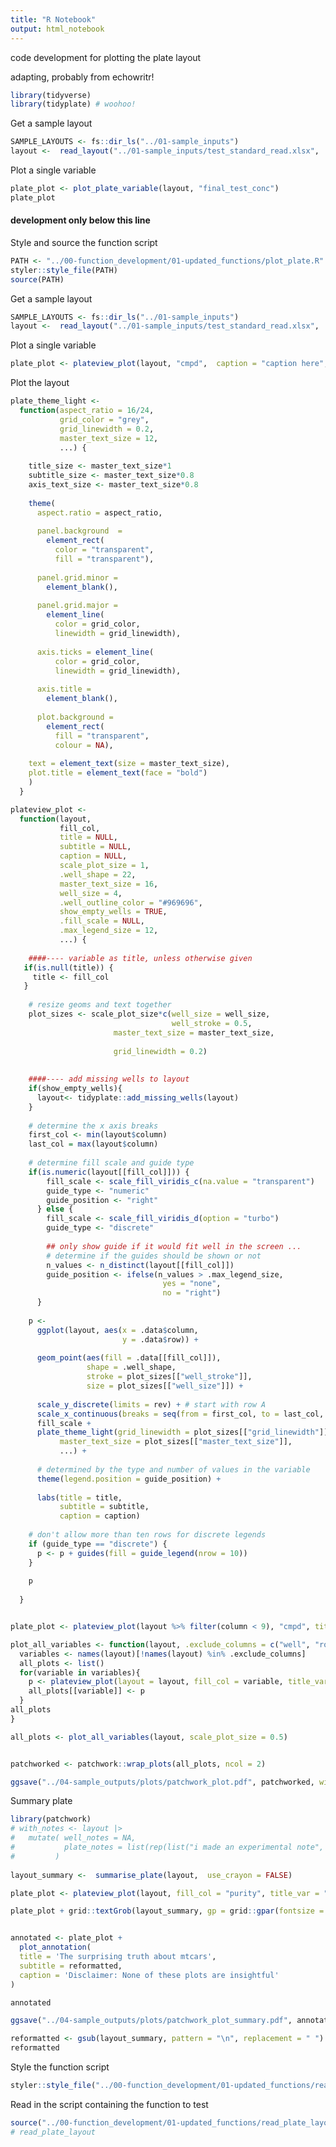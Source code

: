 ```yaml
---
title: "R Notebook"
output: html_notebook
---
```


code development for plotting the plate layout

adapting, probably from echowritr!

```r
library(tidyverse)
library(tidyplate) # woohoo!
```

Get a sample layout
```r
SAMPLE_LAYOUTS <- fs::dir_ls("../01-sample_inputs")
layout <-  read_layout("../01-sample_inputs/test_standard_read.xlsx", .print_summary = FALSE, plate_notes = "adding my own custom plate note here") 
```

Plot a single variable
```r
plate_plot <- plot_plate_variable(layout, "final_test_conc")
plate_plot
```


#### development only below this line
Style and source the function script
```r
PATH <- "../00-function_development/01-updated_functions/plot_plate.R"
styler::style_file(PATH)
source(PATH)
```
Get a sample layout
```r
SAMPLE_LAYOUTS <- fs::dir_ls("../01-sample_inputs")
layout <-  read_layout("../01-sample_inputs/test_standard_read.xlsx", .print_summary = TRUE, plate_notes = "adding my own custom plate note here") 
```

Plot a single variable
```r
plate_plot <- plateview_plot(layout, "cmpd",  caption = "caption here", subtitle =" subtitle here")
```

Plot the layout
```r
plate_theme_light <-
  function(aspect_ratio = 16/24,
           grid_color = "grey",
           grid_linewidth = 0.2,
           master_text_size = 12,
           ...) {
    
    title_size <- master_text_size*1
    subtitle_size <- master_text_size*0.8
    axis_text_size <- master_text_size*0.8
    
    theme(
      aspect.ratio = aspect_ratio,
      
      panel.background  =
        element_rect(
          color = "transparent",
          fill = "transparent"),
      
      panel.grid.minor =
        element_blank(),
      
      panel.grid.major =
        element_line(
          color = grid_color,
          linewidth = grid_linewidth), 
      
      axis.ticks = element_line(
          color = grid_color,
          linewidth = grid_linewidth), 
      
      axis.title =
        element_blank(),
      
      plot.background =
        element_rect(
          fill = "transparent",
          colour = NA),
    
    text = element_text(size = master_text_size),
    plot.title = element_text(face = "bold")
    )
  }

plateview_plot <-
  function(layout,
           fill_col,
           title = NULL,
           subtitle = NULL,
           caption = NULL,
           scale_plot_size = 1,
           .well_shape = 22,
           master_text_size = 16,
           well_size = 4,
           .well_outline_color = "#969696",
           show_empty_wells = TRUE,
           .fill_scale = NULL,
           .max_legend_size = 12,
           ...) {
    
    ####---- variable as title, unless otherwise given
   if(is.null(title)) {
     title <- fill_col
   } 
    
    # resize geoms and text together
    plot_sizes <- scale_plot_size*c(well_size = well_size, 
                                    well_stroke = 0.5,
                       master_text_size = master_text_size,
                       
                       grid_linewidth = 0.2)
    
    
    ####---- add missing wells to layout
    if(show_empty_wells){
      layout<- tidyplate::add_missing_wells(layout)
    }
    
    # determine the x axis breaks
    first_col <- min(layout$column)
    last_col = max(layout$column)
    
    # determine fill scale and guide type
    if(is.numeric(layout[[fill_col]])) {
        fill_scale <- scale_fill_viridis_c(na.value = "transparent")
        guide_type <- "numeric"
        guide_position <- "right"
      } else {
        fill_scale <- scale_fill_viridis_d(option = "turbo")
        guide_type <- "discrete"
        
        ## only show guide if it would fit well in the screen ... 
        # determine if the guides should be shown or not
        n_values <- n_distinct(layout[[fill_col]])
        guide_position <- ifelse(n_values > .max_legend_size,
                                  yes = "none",
                                  no = "right")
      }
  
    p <- 
      ggplot(layout, aes(x = .data$column, 
                         y = .data$row)) +
      
      geom_point(aes(fill = .data[[fill_col]]),
                 shape = .well_shape, 
                 stroke = plot_sizes[["well_stroke"]],
                 size = plot_sizes[["well_size"]]) +
      
      scale_y_discrete(limits = rev) + # start with row A
      scale_x_continuous(breaks = seq(from = first_col, to = last_col, by = 1))+
      fill_scale +
      plate_theme_light(grid_linewidth = plot_sizes[["grid_linewidth"]],
           master_text_size = plot_sizes[["master_text_size"]],
           ...) +
      
      # determined by the type and number of values in the variable
      theme(legend.position = guide_position) + 
      
      labs(title = title,
           subtitle = subtitle,
           caption = caption)
    
    # don't allow more than ten rows for discrete legends
    if (guide_type == "discrete") {
      p <- p + guides(fill = guide_legend(nrow = 10))
    }
    
    p
    
  }


plate_plot <- plateview_plot(layout %>% filter(column < 9), "cmpd", title = "my custom title", caption = "caption here", subtitle =" subtitle here")

```

```r
plot_all_variables <- function(layout, .exclude_columns = c("well", "row", "column", "condition"), ...){
  variables <- names(layout)[!names(layout) %in% .exclude_columns]
  all_plots <- list()
  for(variable in variables){
    p <- plateview_plot(layout = layout, fill_col = variable, title_var = variable, ...)
    all_plots[[variable]] <- p
  }
all_plots
}
```


```r
all_plots <- plot_all_variables(layout, scale_plot_size = 0.5)


patchworked <- patchwork::wrap_plots(all_plots, ncol = 2)

ggsave("../04-sample_outputs/plots/patchwork_plot.pdf", patchworked, width = 7, height = 10)
```


Summary plate
```r
library(patchwork)
# with_notes <- layout |> 
#   mutate( well_notes = NA, 
#           plate_notes = list(rep(list("i made an experimental note", "and then i made another one", "and finally i made a third one which is really really long and i don't want it to get cut off or wrap poorly or whatever"), times = 360),
#         )
        
layout_summary <-  summarise_plate(layout,  use_crayon = FALSE)

plate_plot <- plateview_plot(layout, fill_col = "purity", title_var = "purity")

plate_plot + grid::textGrob(layout_summary, gp = grid::gpar(fontsize = 10, col="grey"), check.overlap=TRUE)     


annotated <- plate_plot + 
  plot_annotation(
  title = 'The surprising truth about mtcars',
  subtitle = reformatted, 
  caption = 'Disclaimer: None of these plots are insightful'
) 

annotated

ggsave("../04-sample_outputs/plots/patchwork_plot_summary.pdf", annotated, width = 7, height = 10)

reformatted <- gsub(layout_summary, pattern = "\n", replacement = " ") |> gsub(pattern = " >> ", replacement = "\n")
reformatted
```


Style the function script
```r
styler::style_file("../00-function_development/01-updated_functions/read_plate_layout.R")
```

Read in the script containing the function to test
```r
source("../00-function_development/01-updated_functions/read_plate_layout.R")
# read_plate_layout
```




